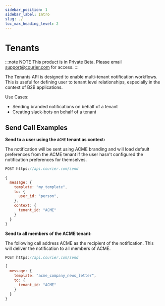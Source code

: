 ```yaml
---
sidebar_position: 1
sidebar_label: Intro
slug: ./
toc_max_heading_level: 2
---
```


# Tenants

:::note NOTE
This product is in Private Beta. Please email support@courier.com for access.
:::

The Tenants API is designed to enable multi-tenant notification workflows. This is useful for defining user to tenant level relationships, especially in the context of B2B applications.

Use Cases:

- Sending branded notifications on behalf of a tenant
- Creating slack-bots on behalf of a tenant

## Send Call Examples

**Send to a user using the `ACME` tenant as context:**

The notification will be sent using ACME
branding and will load default preferences from the ACME tenant if the user hasn't configured
the notification preferences for themselves.

```js
POST https://api.courier.com/send

{
  message: {
    template: "my_template",
    to: {
      user_id: "person",
    },
    context: {
      tenant_id: "ACME"
    }
  }
}
```

**Send to all members of the ACME tenant:**

The following call address ACME as the recipient of the notification. This will deliver the
notification to all members of ACME.

```js
POST https://api.courier.com/send

{
  message: {
    template: "acme_company_news_letter",
    to: {
      tenant_id: "ACME"
    }
  }
}
```
